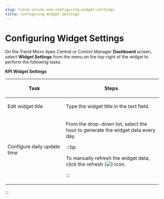 ```yaml
---
slug: trend-vision-one-configuring-widget-settings
title: Configuring Widget Settings
---
```

# Configuring Widget Settings

On the Trend Micro Apex Central or Control Manager **Dashboard** screen, select **Widget Settings** from the menu on the top-right of the widget to perform the following tasks.

**KPI Widget Settings**

<table>
<colgroup>
<col style="width: 38%" />
<col style="width: 62%" />
</colgroup>
<thead>
<tr>
<th><p>Task</p></th>
<th><p>Steps</p></th>
</tr>
</thead>
<tbody>
<tr>
<td><p>Edit widget title</p></td>
<td><p>Type the widget title in the text field.</p></td>
</tr>
<tr>
<td><p>Configure daily update time</p></td>
<td><p>From the drop-down list, select the hour to generate the widget data every day.</p>


:::tip

<p>To manually refresh the widget data, click the refresh (<img src="./images/icon_widget_update=GUID-FF5C9483-BBE5-4704-A762-574C42D114FE=1=en-us=Low.webp" />) icon.</p>


:::

</td>
</tr>
</tbody>
</table>
:::
